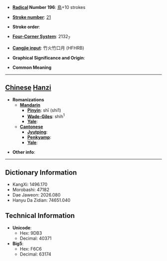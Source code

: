 * '''[[Wiktionary:Chinese radical index| Radical]] Number 196''': [[Wiktionary:Chinese radical index 鳥|鳥]]+10 strokes

* '''[[Wiktionary:Chinese total strokes index|Stroke number]]''': [[Wiktionary:Chinese total strokes index 21|21]]

* '''Stroke order''': 

* '''[[Wiktionary:Chinese four corner index|Four-Corner System]]''': 2132<sub>7</sub>

* '''[[Wiktionary:Chinese Cangjie index|Cangjie input]]''': 竹火竹口月 (HFHRB)

* '''Graphical Significance and Origin''': 

* '''Common Meaning'''

----

== [[Chinese]] [[Hanzi]] ==

* '''Romanizations'''
** '''[[Mandarin]]'''
*** '''[[Pinyin]]''': shī (shi1)
*** '''[[Wade-Giles]]''': shih<sup>1</sup>
*** '''[[Yale]]''': 
** '''[[Cantonese]]'''
*** '''[[Jyutping]]''':
*** '''[[Penkyamp]]''': 
*** '''[[Yale]]''': 

* '''Other info''': 

----

== Dictionary Information ==

* KangXi: 1496.170
* Morobashi: 47182
* Dae Jaweon: 2026.080
* Hanyu Da Zidian: 74651.040

== Technical Information ==

* '''Unicode''':
** Hex: 9DB3
** Decimal: 40371
* '''Big5''':
** Hex: F6C6
** Decimal: 63174